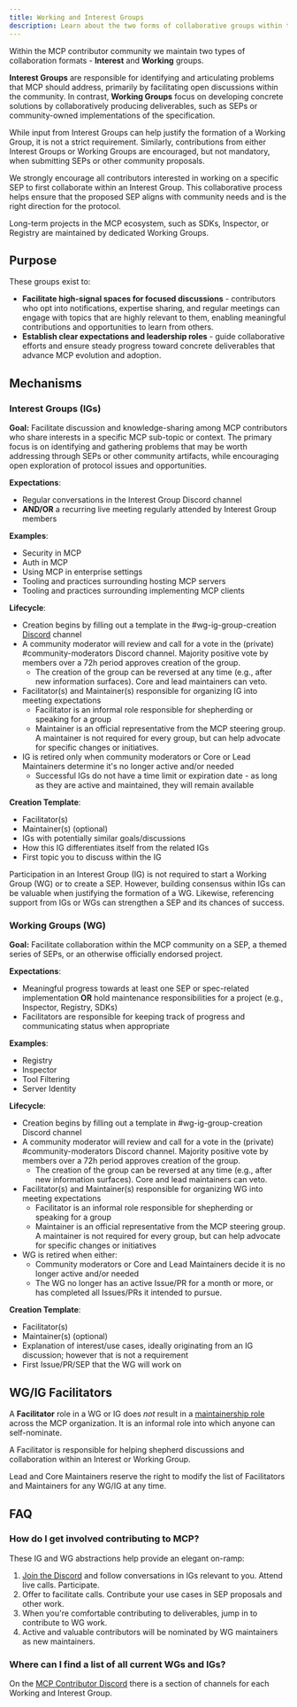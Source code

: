 ```yaml
---
title: Working and Interest Groups
description: Learn about the two forms of collaborative groups within the Model Context Protocol's governance structure: Working Groups and Interest Groups.
---
```


Within the MCP contributor community we maintain two types of collaboration formats - **Interest** and **Working** groups.

**Interest Groups** are responsible for identifying and articulating problems that MCP should address, primarily by facilitating open discussions within the community. In contrast, **Working Groups** focus on developing concrete solutions by collaboratively producing deliverables, such as SEPs or community-owned implementations of the specification.

While input from Interest Groups can help justify the formation of a Working Group, it is not a strict requirement. Similarly, contributions from either Interest Groups or Working Groups are encouraged, but not mandatory, when submitting SEPs or other community proposals.

We strongly encourage all contributors interested in working on a specific SEP to first collaborate within an Interest Group. This collaborative process helps ensure that the proposed SEP aligns with community needs and is the right direction for the protocol.

Long-term projects in the MCP ecosystem, such as SDKs, Inspector, or Registry are maintained by dedicated Working Groups.

## Purpose

These groups exist to:

- **Facilitate high-signal spaces for focused discussions** - contributors who opt into notifications, expertise sharing, and regular meetings can engage with topics that are highly relevant to them, enabling meaningful contributions and opportunities to learn from others.
- **Establish clear expectations and leadership roles** - guide collaborative efforts and ensure steady progress toward concrete deliverables that advance MCP evolution and adoption.

## Mechanisms

### Interest Groups (IGs)

**Goal:** Facilitate discussion and knowledge-sharing among MCP contributors who share interests in a specific MCP sub-topic or context. The primary focus is on identifying and gathering problems that may be worth addressing through SEPs or other community artifacts, while encouraging open exploration of protocol issues and opportunities.

**Expectations**:

- Regular conversations in the Interest Group Discord channel
- **AND/OR** a recurring live meeting regularly attended by Interest Group members

**Examples**:

- Security in MCP
- Auth in MCP
- Using MCP in enterprise settings
- Tooling and practices surrounding hosting MCP servers
- Tooling and practices surrounding implementing MCP clients

**Lifecycle**:

- Creation begins by filling out a template in the \#wg-ig-group-creation [Discord](/community/communication#discord) channel
- A community moderator will review and call for a vote in the (private) \#community-moderators Discord channel. Majority positive vote by members over a 72h period approves creation of the group.
  - The creation of the group can be reversed at any time (e.g., after new information surfaces). Core and lead maintainers can veto.
- Facilitator(s) and Maintainer(s) responsible for organizing IG into meeting expectations
  - Facilitator is an informal role responsible for shepherding or speaking for a group
  - Maintainer is an official representative from the MCP steering group. A maintainer is not required for every group, but can help advocate for specific changes or initiatives.
- IG is retired only when community moderators or Core or Lead Maintainers determine it's no longer active and/or needed
  - Successful IGs do not have a time limit or expiration date - as long as they are active and maintained, they will remain available

**Creation Template**:

- Facilitator(s)
- Maintainer(s) (optional)
- IGs with potentially similar goals/discussions
- How this IG differentiates itself from the related IGs
- First topic you to discuss within the IG

Participation in an Interest Group (IG) is not required to start a Working Group (WG) or to create a SEP. However, building consensus within IGs can be valuable when justifying the formation of a WG. Likewise, referencing support from IGs or WGs can strengthen a SEP and its chances of success.

### Working Groups (WG)

**Goal:** Facilitate collaboration within the MCP community on a SEP, a themed series of SEPs, or an otherwise officially endorsed project.

**Expectations**:

- Meaningful progress towards at least one SEP or spec-related implementation **OR** hold maintenance responsibilities for a project (e.g., Inspector, Registry, SDKs)
- Facilitators are responsible for keeping track of progress and communicating status when appropriate

**Examples**:

- Registry
- Inspector
- Tool Filtering
- Server Identity

**Lifecycle**:

- Creation begins by filling out a template in \#wg-ig-group-creation Discord channel
- A community moderator will review and call for a vote in the (private) \#community-moderators Discord channel. Majority positive vote by members over a 72h period approves creation of the group.
  - The creation of the group can be reversed at any time (e.g., after new information surfaces). Core and lead maintainers can veto.
- Facilitator(s) and Maintainer(s) responsible for organizing WG into meeting expectations
  - Facilitator is an informal role responsible for shepherding or speaking for a group
  - Maintainer is an official representative from the MCP steering group. A maintainer is not required for every group, but can help advocate for specific changes or initiatives
- WG is retired when either:
  - Community moderators or Core and Lead Maintainers decide it is no longer active and/or needed
  - The WG no longer has an active Issue/PR for a month or more, or has completed all Issues/PRs it intended to pursue.

**Creation Template**:

- Facilitator(s)
- Maintainer(s) (optional)
- Explanation of interest/use cases, ideally originating from an IG discussion; however that is not a requirement
- First Issue/PR/SEP that the WG will work on

## WG/IG Facilitators

A **Facilitator** role in a WG or IG does _not_ result in a [maintainership role](https://github.com/modelcontextprotocol/modelcontextprotocol/blob/main/MAINTAINERS.md) across the MCP organization. It is an informal role into which anyone can self-nominate.

A Facilitator is responsible for helping shepherd discussions and collaboration within an Interest or Working Group.

Lead and Core Maintainers reserve the right to modify the list of Facilitators and Maintainers for any WG/IG at any time.

## FAQ

### How do I get involved contributing to MCP?

These IG and WG abstractions help provide an elegant on-ramp:

1. [Join the Discord](/community/communication#discord) and follow conversations in IGs relevant to you. Attend live calls. Participate.
2. Offer to facilitate calls. Contribute your use cases in SEP proposals and other work.
3. When you're comfortable contributing to deliverables, jump in to contribute to WG work.
4. Active and valuable contributors will be nominated by WG maintainers as new maintainers.

### Where can I find a list of all current WGs and IGs?

On the [MCP Contributor Discord](/community/communication#discord) there is a section of channels for each Working and Interest Group.
